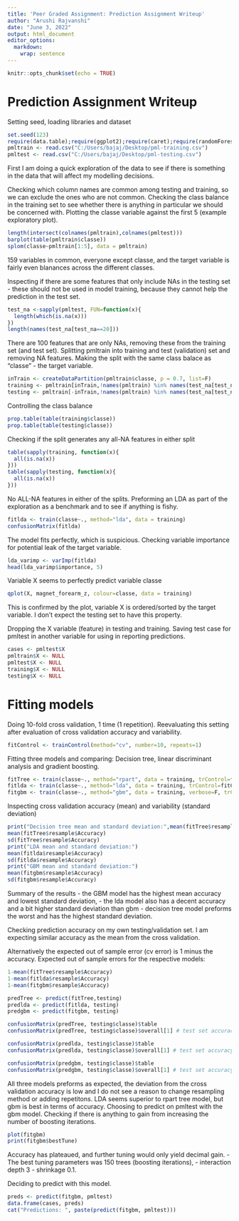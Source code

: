 ---
title: 'Peer Graded Assignment: Prediction Assignment Writeup'
author: "Arushi Rajvanshi"
date: "June 3, 2022"
output: html_document
editor_options: 
  markdown: 
    wrap: sentence
---

```{r setup, include=TRUE}
knitr::opts_chunk$set(echo = TRUE)
```

# Prediction Assignment Writeup

Setting seed, loading libraries and dataset

```{r, include=T, echo=T,results=F, message=F}
set.seed(123)
require(data.table);require(ggplot2);require(caret);require(randomForest)
pmltrain <- read.csv("C:/Users/bajaj/Desktop/pml-training.csv")
pmltest <- read.csv("C:/Users/bajaj/Desktop/pml-testing.csv")
```

First I am doing a quick exploration of the data to see if there is something in the data that will affect my modelling decisions.

Checking which column names are common among testing and training, so we can exclude the ones who are not common.
Checking the class balance in the training set to see whether there is anything in particular we should be concerned with.
Plotting the classe variable against the first 5 (example exploratory plot).

```{r }
length(intersect(colnames(pmltrain),colnames(pmltest)))
barplot(table(pmltrain$classe))
splom(classe~pmltrain[1:5], data = pmltrain)
```

159 variables in common, everyone except classe, and the target variable is fairly even blanances across the different classes.

Inspecting if there are some features that only include NAs in the testing set - these should not be used in model training, because they cannot help the prediction in the test set.

```{r}
test_na <-sapply(pmltest, FUN=function(x){
  length(which(is.na(x)))
})
length(names(test_na[test_na==20]))
```

There are 100 features that are only NAs, removing these from the training set (and test set).
Splitting pmltrain into training and test (validation) set and removing NA features.
Making the split with the same class balace as "classe" - the target variable.

```{r}
inTrain <- createDataPartition(pmltrain$classe, p = 0.7, list=F)
training <- pmltrain[inTrain,!names(pmltrain) %in% names(test_na[test_na>0])]
testing <- pmltrain[-inTrain,!names(pmltrain) %in% names(test_na[test_na>0])]
```

Controlling the class balance

```{r}
prop.table(table(training$classe))
prop.table(table(testing$classe))
```

Checking if the split generates any all-NA features in either split

```{r}
table(sapply(training, function(x){
  all(is.na(x))
}))
table(sapply(testing, function(x){
  all(is.na(x))
}))
```

No ALL-NA features in either of the splits.
Preforming an LDA as part of the exploration as a benchmark and to see if anything is fishy.

```{r, warning=F}
fitlda <- train(classe~., method="lda", data = training)
confusionMatrix(fitlda)
```

The model fits perfectly, which is suspicious.
Checking variable importance for potential leak of the target variable.

```{r, warning=F}
lda_varimp <- varImp(fitlda)
head(lda_varimp$importance, 5)
```

Variable X seems to perfectly predict variable classe

```{r}
qplot(X, magnet_forearm_z, colour=classe, data = training)
```

This is confirmed by the plot, variable X is ordered/sorted by the target variable.
I don't expect the testing set to have this property.

Dropping the X variable (feature) in testing and training.
Saving test case for pmltest in another variable for using in reporting predictions.

```{r}
cases <- pmltest$X
pmltrain$X <- NULL
pmltest$X <- NULL
training$X <- NULL
testing$X <- NULL
```

# Fitting models

Doing 10-fold cross validation, 1 time (1 repetition).
Reevaluating this setting after evaluation of cross validation accuracy and variability.

```{r}
fitControl <- trainControl(method="cv", number=10, repeats=1)
```

Fitting three models and comparing: Decision tree, linear discriminant analysis and gradient boosting.

```{r, warning=F, message=F}
fitTree <- train(classe~., method="rpart", data = training, trControl=fitControl)
fitlda <- train(classe~., method="lda", data = training, trControl=fitControl)
fitgbm <- train(classe~., method="gbm", data = training, verbose=F, trControl=fitControl)
```

Inspecting cross validation accuracy (mean) and variability (standard deviation)

```{r}
print("Decision tree mean and standard deviation:",mean(fitTree$resample$Accuracy))
mean(fitTree$resample$Accuracy)
sd(fitTree$resample$Accuracy)
print("LDA mean and standard deviation:")
mean(fitlda$resample$Accuracy)
sd(fitlda$resample$Accuracy)
print("GBM mean and standard deviation:")
mean(fitgbm$resample$Accuracy)
sd(fitgbm$resample$Accuracy)
```

Summary of the results - the GBM model has the highest mean accuracy and lowest standard deviation, - the lda model also has a decent accuracy and a bit higher standard deviation than gbm - decision tree model preforms the worst and has the highest standard deviation.

Checking prediction accuracy on my own testing/validation set.
I am expecting similar accuracy as the mean from the cross validation.

Alternatively the expected out of sample error (cv error) is 1 minus the accuracy.
Expected out of sample errors for the respective models:

```{r}
1-mean(fitTree$resample$Accuracy)
1-mean(fitlda$resample$Accuracy)
1-mean(fitgbm$resample$Accuracy)
```

```{r, warning=F, message=F}
predTree <- predict(fitTree,testing)
predlda <- predict(fitlda, testing)
predgbm <- predict(fitgbm, testing)

confusionMatrix(predTree, testing$classe)$table
confusionMatrix(predTree, testing$classe)$overall[1] # test set accuracy

confusionMatrix(predlda, testing$classe)$table
confusionMatrix(predlda, testing$classe)$overall[1] # test set accuracy

confusionMatrix(predgbm, testing$classe)$table
confusionMatrix(predgbm, testing$classe)$overall[1] # test set accuracy
```

All three models preforms as expected, the deviation from the cross validation accuracy is low and I do not see a reason to change resampling method or adding repetitons.
LDA seems superior to rpart tree model, but gbm is best in terms of accuracy.
Choosing to predict on pmltest with the gbm model.
Checking if there is anything to gain from increasing the number of boosting iterations.

```{r}
plot(fitgbm)
print(fitgbm$bestTune)
```

Accuracy has plateaued, and further tuning would only yield decimal gain.
- The best tuning parameters was 150 trees (boosting iterations), - interaction depth 3 - shrinkage 0.1.

Deciding to predict with this model.

```{r}
preds <- predict(fitgbm, pmltest)
data.frame(cases, preds)
cat("Predictions: ", paste(predict(fitgbm, pmltest)))
```

